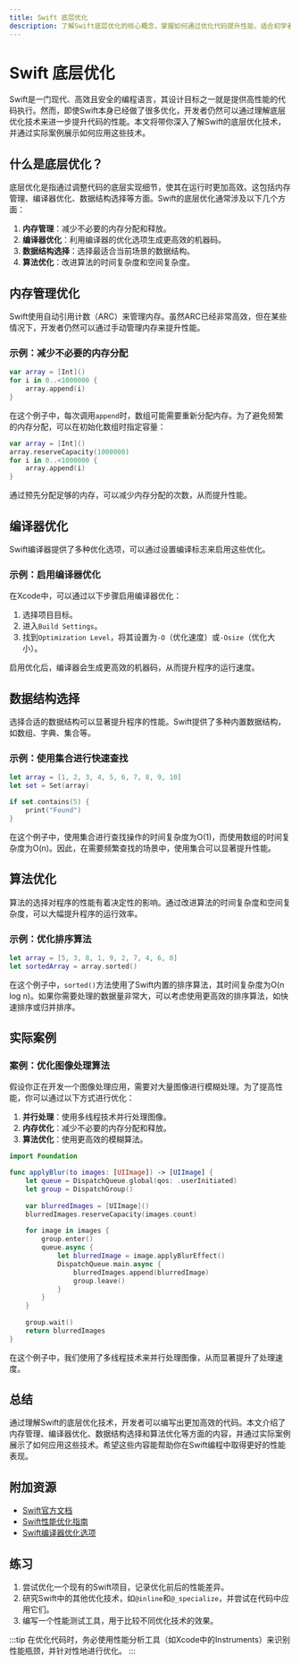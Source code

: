 ```yaml
---
title: Swift 底层优化
description: 了解Swift底层优化的核心概念，掌握如何通过优化代码提升性能，适合初学者深入学习。
---
```


# Swift 底层优化

Swift是一门现代、高效且安全的编程语言，其设计目标之一就是提供高性能的代码执行。然而，即使Swift本身已经做了很多优化，开发者仍然可以通过理解底层优化技术来进一步提升代码的性能。本文将带你深入了解Swift的底层优化技术，并通过实际案例展示如何应用这些技术。

## 什么是底层优化？

底层优化是指通过调整代码的底层实现细节，使其在运行时更加高效。这包括内存管理、编译器优化、数据结构选择等方面。Swift的底层优化通常涉及以下几个方面：

1. **内存管理**：减少不必要的内存分配和释放。
2. **编译器优化**：利用编译器的优化选项生成更高效的机器码。
3. **数据结构选择**：选择最适合当前场景的数据结构。
4. **算法优化**：改进算法的时间复杂度和空间复杂度。

## 内存管理优化

Swift使用自动引用计数（ARC）来管理内存。虽然ARC已经非常高效，但在某些情况下，开发者仍然可以通过手动管理内存来提升性能。

### 示例：减少不必要的内存分配

```swift
var array = [Int]()
for i in 0..<1000000 {
    array.append(i)
}
```

在这个例子中，每次调用`append`时，数组可能需要重新分配内存。为了避免频繁的内存分配，可以在初始化数组时指定容量：

```swift
var array = [Int]()
array.reserveCapacity(1000000)
for i in 0..<1000000 {
    array.append(i)
}
```

通过预先分配足够的内存，可以减少内存分配的次数，从而提升性能。

## 编译器优化

Swift编译器提供了多种优化选项，可以通过设置编译标志来启用这些优化。

### 示例：启用编译器优化

在Xcode中，可以通过以下步骤启用编译器优化：

1. 选择项目目标。
2. 进入`Build Settings`。
3. 找到`Optimization Level`，将其设置为`-O`（优化速度）或`-Osize`（优化大小）。

启用优化后，编译器会生成更高效的机器码，从而提升程序的运行速度。

## 数据结构选择

选择合适的数据结构可以显著提升程序的性能。Swift提供了多种内置数据结构，如数组、字典、集合等。

### 示例：使用集合进行快速查找

```swift
let array = [1, 2, 3, 4, 5, 6, 7, 8, 9, 10]
let set = Set(array)

if set.contains(5) {
    print("Found")
}
```

在这个例子中，使用集合进行查找操作的时间复杂度为O(1)，而使用数组的时间复杂度为O(n)。因此，在需要频繁查找的场景中，使用集合可以显著提升性能。

## 算法优化

算法的选择对程序的性能有着决定性的影响。通过改进算法的时间复杂度和空间复杂度，可以大幅提升程序的运行效率。

### 示例：优化排序算法

```swift
let array = [5, 3, 8, 1, 9, 2, 7, 4, 6, 0]
let sortedArray = array.sorted()
```

在这个例子中，`sorted()`方法使用了Swift内置的排序算法，其时间复杂度为O(n log n)。如果你需要处理的数据量非常大，可以考虑使用更高效的排序算法，如快速排序或归并排序。

## 实际案例

### 案例：优化图像处理算法

假设你正在开发一个图像处理应用，需要对大量图像进行模糊处理。为了提高性能，你可以通过以下方式进行优化：

1. **并行处理**：使用多线程技术并行处理图像。
2. **内存优化**：减少不必要的内存分配和释放。
3. **算法优化**：使用更高效的模糊算法。

```swift
import Foundation

func applyBlur(to images: [UIImage]) -> [UIImage] {
    let queue = DispatchQueue.global(qos: .userInitiated)
    let group = DispatchGroup()
    
    var blurredImages = [UIImage]()
    blurredImages.reserveCapacity(images.count)
    
    for image in images {
        group.enter()
        queue.async {
            let blurredImage = image.applyBlurEffect()
            DispatchQueue.main.async {
                blurredImages.append(blurredImage)
                group.leave()
            }
        }
    }
    
    group.wait()
    return blurredImages
}
```

在这个例子中，我们使用了多线程技术来并行处理图像，从而显著提升了处理速度。

## 总结

通过理解Swift的底层优化技术，开发者可以编写出更加高效的代码。本文介绍了内存管理、编译器优化、数据结构选择和算法优化等方面的内容，并通过实际案例展示了如何应用这些技术。希望这些内容能帮助你在Swift编程中取得更好的性能表现。

## 附加资源

- [Swift官方文档](https://docs.swift.org/swift-book/)
- [Swift性能优化指南](https://developer.apple.com/swift/blog/?id=10)
- [Swift编译器优化选项](https://developer.apple.com/documentation/xcode/improving-build-performance)

## 练习

1. 尝试优化一个现有的Swift项目，记录优化前后的性能差异。
2. 研究Swift中的其他优化技术，如`@inline`和`@_specialize`，并尝试在代码中应用它们。
3. 编写一个性能测试工具，用于比较不同优化技术的效果。

:::tip
在优化代码时，务必使用性能分析工具（如Xcode中的Instruments）来识别性能瓶颈，并针对性地进行优化。
:::